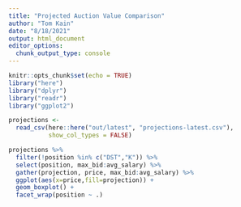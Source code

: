 ```yaml
---
title: "Projected Auction Value Comparison"
author: "Tom Kain"
date: "8/18/2021"
output: html_document
editor_options: 
  chunk_output_type: console
---
```


```r
knitr::opts_chunk$set(echo = TRUE)
library("here")
library("dplyr")
library("readr")
library("ggplot2")
```

```r

projections <- 
  read_csv(here::here("out/latest", "projections-latest.csv"),
           show_col_types = FALSE)

```

```r

projections %>% 
  filter(!position %in% c("DST","K")) %>% 
  select(position, max_bid:avg_salary) %>% 
  gather(projection, price, max_bid:avg_salary) %>% 
  ggplot(aes(x=price,fill=projection)) +
  geom_boxplot() +
  facet_wrap(position ~ .)

```